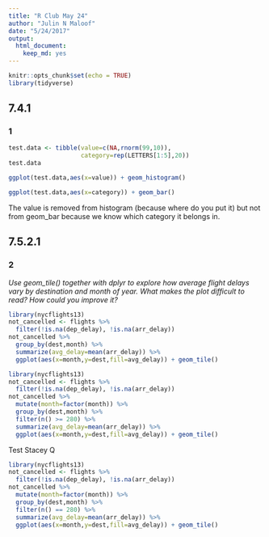```yaml
---
title: "R Club May 24"
author: "Julin N Maloof"
date: "5/24/2017"
output: 
  html_document: 
    keep_md: yes
---
```


```r
knitr::opts_chunk$set(echo = TRUE)
library(tidyverse)
```

## 7.4.1

### 1

```r
test.data <- tibble(value=c(NA,rnorm(99,10)),
                    category=rep(LETTERS[1:5],20))
test.data
```

```r
ggplot(test.data,aes(x=value)) + geom_histogram()
```

```r
ggplot(test.data,aes(x=category)) + geom_bar()
```

The value is removed from histogram (because where do you put it) but not from geom_bar because we know which category it belongs in.

## 7.5.2.1

### 2

_Use geom_tile() together with dplyr to explore how average flight delays vary by destination and month of year. What makes the plot difficult to read? How could you improve it?_

```r
library(nycflights13)
not_cancelled <- flights %>% 
  filter(!is.na(dep_delay), !is.na(arr_delay))
not_cancelled %>% 
  group_by(dest,month) %>% 
  summarize(avg_delay=mean(arr_delay)) %>%
  ggplot(aes(x=month,y=dest,fill=avg_delay)) + geom_tile()
```

```r
library(nycflights13)
not_cancelled <- flights %>% 
  filter(!is.na(dep_delay), !is.na(arr_delay))
not_cancelled %>% 
  mutate(month=factor(month)) %>%
  group_by(dest,month) %>% 
  filter(n() >= 280) %>%
  summarize(avg_delay=mean(arr_delay)) %>%
  ggplot(aes(x=month,y=dest,fill=avg_delay)) + geom_tile()
```

Test Stacey Q
```r
library(nycflights13)
not_cancelled <- flights %>% 
  filter(!is.na(dep_delay), !is.na(arr_delay))
not_cancelled %>% 
  mutate(month=factor(month)) %>%
  group_by(dest,month) %>% 
  filter(n() == 280) %>%
  summarize(avg_delay=mean(arr_delay)) %>%
  ggplot(aes(x=month,y=dest,fill=avg_delay)) + geom_tile()
```